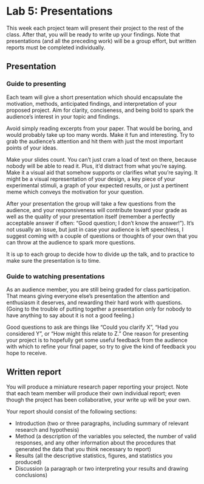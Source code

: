 # Lab 5: Presentations {.unnumbered}

This week each project team will present their project to the rest of the class. After that, you will be ready to write up your findings. Note that presentations (and all the preceding work) will be a group effort, but written reports must be completed individually.


## Presentation 

### Guide to presenting 

Each team will give a short presentation which should encapsulate the motivation, methods, anticipated findings, and interpretation of your proposed project. Aim for clarity, conciseness, and being bold to spark the audience’s interest in your topic and findings.

Avoid simply reading excerpts from your paper. That would be boring, and would probably take up too many words. Make it fun and interesting. Try to grab the audience’s attention and hit them with just the most important points of your ideas.

Make your slides count. You can’t just cram a load of text on there, because nobody will be able to read it. Plus, it’d distract from what you’re saying. Make it a visual aid that somehow supports or clarifies what you’re saying. It might be a visual representation of your design, a key piece of your experimental stimuli, a graph of your expected results, or just a pertinent meme which conveys the motivation for your question.

After your presentation the group will take a few questions from the audience, and your responsiveness will contribute toward your grade as well as the quality of your presentation itself (remember a perfectly acceptable answer if often: “Good question; I don’t know the answer!”). It’s not usually an issue, but just in case your audience is left speechless, I suggest coming with a couple of questions or thoughts of your own that you can throw at the audience to spark more questions.

It is up to each group to decide how to divide up the talk, and to practice to make sure the presentation is to time.


### Guide to watching presentations

As an audience member, you are still being graded for class participation. That means giving everyone else’s presentation the attention and enthusiasm it deserves, and rewarding their hard work with questions. (Going to the trouble of putting together a presentation only for nobody to have anything to say about it is not a good feeling.)

Good questions to ask are things like “Could you clarify X”, “Had you considered Y”, or “How might this relate to Z.” One reason for presenting your project is to hopefully get some useful feedback from the audience with which to refine your final paper, so try to give the kind of feedback you hope to receive.


## Written report {#sec-report}

You will produce a miniature research paper reporting your project. Note that each team member will produce their own individual report; even though the project has been collaborative, your write up will be your own.

Your report should consist of the following sections:

- Introduction (two or three paragraphs, including summary of relevant research and hypothesis)
- Method (a description of the variables you selected, the number of valid responses, and any other information about the procedures that generated the data that you think necessary to report)
- Results (all the descriptive statistics, figures, and statistics you produced)
- Discussion (a paragraph or two interpreting your results and drawing conclusions)
